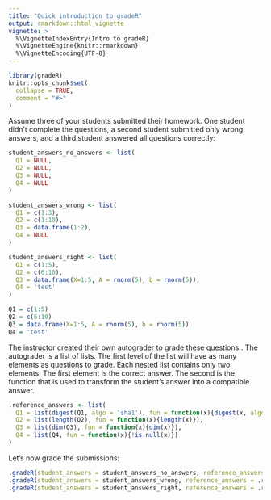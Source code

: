 ```yaml
---
title: "Quick introduction to gradeR"
output: rmarkdown::html_vignette
vignette: >
  %\VignetteIndexEntry{Intro to gradeR}
  %\VignetteEngine{knitr::rmarkdown}
  %\VignetteEncoding{UTF-8}
---
```


```r
library(gradeR)
knitr::opts_chunk$set(
  collapse = TRUE,
  comment = "#>"
)
```

Assume three of your students submitted their homework. One student didn't complete the questions, a second student submitted only wrong answers, and a third student answered all questions correctly:

```r
student_answers_no_answers <- list(
  Q1 = NULL, 
  Q2 = NULL, 
  Q3 = NULL,
  Q4 = NULL
)

student_answers_wrong <- list(
  Q1 = c(1:3), 
  Q2 = c(1:10), 
  Q3 = data.frame(1:2),
  Q4 = NULL
)

student_answers_right <- list(
  Q1 = c(1:5), 
  Q2 = c(6:10), 
  Q3 = data.frame(X=1:5, A = rnorm(5), b = rnorm(5)),
  Q4 = 'test'
)

Q1 = c(1:5)
Q2 = c(6:10)
Q3 = data.frame(X=1:5, A = rnorm(5), b = rnorm(5))
Q4 = 'test'
```

The instructor created their own autograder to grade these questions.. The autograder is a list of lists. The first level of the list will have as many elements as questions to grade. Each nested list contains only two elements. The first element is the correct answer. The second is the function that is used to transform the student's answer into a compatible answer.

```r
.reference_answers <- list(
  Q1 = list(digest(Q1, algo = 'sha1'), fun = function(x){digest(x, algo = 'sha1')}), # Question 1
  Q2 = list(length(Q2), fun = function(x){length(x)}),                               # Question 2
  Q3 = list(dim(Q3), fun = function(x){dim(x)}),                                     # Question 3
  Q4 = list(Q4, fun = function(x){!is.null(x)})                                      # Question 4
)
```

Let's now grade the submissions:

```r
.gradeR(student_answers = student_answers_no_answers, reference_answers = .reference_answers, maximum_grade=10)
.gradeR(student_answers = student_answers_wrong, reference_answers = .reference_answers, maximum_grade=10)
.gradeR(student_answers = student_answers_right, reference_answers = .reference_answers, maximum_grade=10)
```


